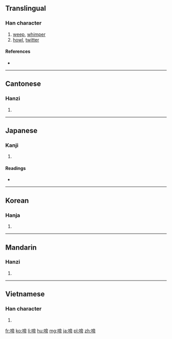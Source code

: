 ==Translingual==

===Han character===
{{Han char|rn=30|rad=口|as=09|sn=12|four=6002<sub>7</sub>|canj=口卜月月 (RYBB)|ids=⿰[[口]][[帝]]}}

# [[weep]], [[whimper]]
# [[howl]], [[twitter]]

====References====
* {{Han ref|kx=0197.010|dkj=03887|dj=0418.220|hdz=10659.100|uh=557C|ud=21884|bh=B3DA|bd=46042}}

----

==Cantonese==

===Hanzi===
{{yue-hanzi|jyut=[[tai4]]|y=tai4}}

# {{defn|lang=yue|sort=口09}}

----

==Japanese==

===Kanji===
{{ja-kanji|grade=|rs=口09}}

# {{defn|lang=ja|sort=口09}}

====Readings====
* {{ja-readings|on=[[てい]] (tei)|kun=[[なく]] (naku)}}

----

==Korean==

===Hanja===
{{ko-hanja|hangeul=제|rv=je|mr=che|y=cey}}

# {{defn|lang=ko|sort=口09}}

----

==Mandarin==

===Hanzi===
{{cmn-hanzi|pin=[[tí]] ([[ti2]])|wg=t'i<sup>2</sup>}}

# {{defn|lang=cmn|sort=口09}}

----

==Vietnamese==

===Han character===
{{vi-hantu|[[đề]]|rs=口09}}

# {{defn|lang=vi|sort=口09}}

[[fr:啼]]
[[ko:啼]]
[[li:啼]]
[[hu:啼]]
[[mg:啼]]
[[ja:啼]]
[[pl:啼]]
[[zh:啼]]